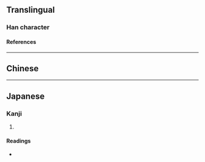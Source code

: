 {{also|任}}
{{character info/new}}
==Translingual==

===Han character===
{{Han char|rn=9|rad=人|as=04|sn=6|four=|canj=OMG,XOMG|ids=⿰亻王}}

====References====
{{Han ref|kx=0094.250|dkj=00417|dj=0201.010|hdz=10117.120|uh=4EFC}}

----

==Chinese==
{{zh-see|彺|v}}

----

==Japanese==

===Kanji===
{{ja-kanji|grade=|rs=人04}}

# {{rfdef|ja|sort=人04}}

====Readings====
* {{ja-readings|on=[[きょう]] (kyō)|kun=}}